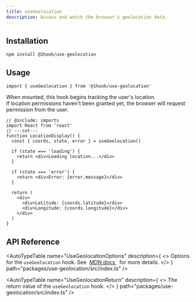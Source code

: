 ```yaml
---
title: useGeolocation
description: Access and watch the browser's geolocation data.
---
```


## Installation

```package-install
npm install @1hook/use-geolocation
```

## Usage

```tsx twoslash include imports
import { useGeolocation } from '@1hook/use-geolocation'
```

When mounted, this hook begins tracking the user's location. \
If location permissions haven't been granted yet, the browser will request permission from the user.

```tsx twoslash
// @include: imports
import React from 'react'
// ---cut---
function LocationDisplay() {
  const { coords, state, error } = useGeolocation()

  if (state === 'loading') {
    return <div>Loading location...</div>
  }

  if (state === 'error') {
    return <div>Error: {error.message}</div>
  }

  return (
    <div>
      <div>Latitude: {coords.latitude}</div>
      <div>Longitude: {coords.longitude}</div>
    </div>
  )
}
```

## API Reference

<AutoTypeTable
  name="UseGeolocationOptions"
  description={
    <>
      Options for the <code>useGeolocation</code> hook. See&nbsp;
      <a href="https://developer.mozilla.org/en-US/docs/Web/API/Geolocation/getCurrentPosition#parameters">
        MDN docs
      </a>
      &nbsp; for more details.
    </>
  }
  path="packages/use-geolocation/src/index.ts"
/>

<AutoTypeTable
  name="UseGeolocationReturn"
  description={
    <>
      The return value of the <code>useGeolocation</code> hook.
    </>
  }
  path="packages/use-geolocation/src/index.ts"
/>
